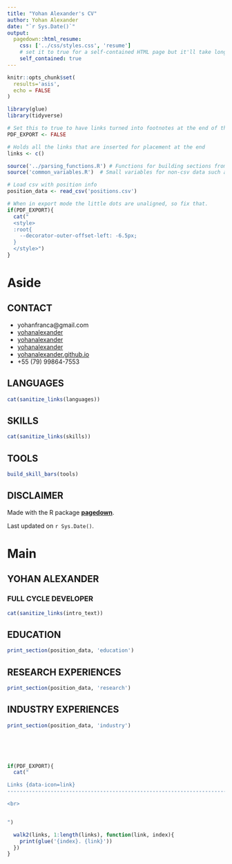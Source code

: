 ```yaml
---
title: "Yohan Alexander's CV"
author: Yohan Alexander
date: "`r Sys.Date()`"
output:
  pagedown::html_resume:
    css: ['../css/styles.css', 'resume']
    # set it to true for a self-contained HTML page but it'll take longer to render
    self_contained: true
---
```


```r
knitr::opts_chunk$set(
  results='asis',
  echo = FALSE
)

library(glue)
library(tidyverse)

# Set this to true to have links turned into footnotes at the end of the document
PDF_EXPORT <- FALSE

# Holds all the links that are inserted for placement at the end
links <- c()

source('../parsing_functions.R') # Functions for building sections from CSV data
source('common_variables.R')  # Small variables for non-csv data such as intro text

# Load csv with position info
position_data <- read_csv('positions.csv')
```

```r
# When in export mode the little dots are unaligned, so fix that.
if(PDF_EXPORT){
  cat("
  <style>
  :root{
    --decorator-outer-offset-left: -6.5px;
  }
  </style>")
}
```

Aside
================================================================================

CONTACT {#contact}
--------------------------------------------------------------------------------

- <i class="fa fa-envelope"></i> yohanfranca@gmail.com
- <i class="fa fa-linkedin"></i> [yohanalexander](http://linkedin.com/in/yohanalexander)
- <i class="fa fa-github"></i> [yohanalexander](http://github.com/yohanalexander)
- <i class="fa fa-instagram"></i> [yohanalexander](http://instagram.com/yohanalexander)
- <i class="fa fa-link"></i> [yohanalexander.github.io](http://yohanalexander.github.io/)
- <i class="fa fa-phone"></i> +55 (79) 99864-7553

LANGUAGES {#languages}
--------------------------------------------------------------------------------
```r
cat(sanitize_links(languages))
```

SKILLS {#skills}
--------------------------------------------------------------------------------
```r
cat(sanitize_links(skills))
```

TOOLS {#tools}
--------------------------------------------------------------------------------

```r
build_skill_bars(tools)
```

DISCLAIMER {#disclaimer}
--------------------------------------------------------------------------------

Made with the R package [**pagedown**](https://github.com/rstudio/pagedown).

Last updated on `r Sys.Date()`.

Main
================================================================================

YOHAN ALEXANDER {#title}
--------------------------------------------------------------------------------
### <i class="fa fa-user" aria-hidden="true"></i> FULL CYCLE DEVELOPER

```r
cat(sanitize_links(intro_text))
```

EDUCATION {data-icon=graduation-cap}
--------------------------------------------------------------------------------

```r
print_section(position_data, 'education')
```

RESEARCH EXPERIENCES {data-icon=laptop}
--------------------------------------------------------------------------------

```r
print_section(position_data, 'research')
```

INDUSTRY EXPERIENCES {data-icon=suitcase}
--------------------------------------------------------------------------------

```r
print_section(position_data, 'industry')
```

<!--
PROJECTS {data-icon=archive}
--------------------------------------------------------------------------------

```r
print_section(position_data, 'projects')
```

PUBLICATIONS {data-icon=file-text}
--------------------------------------------------------------------------------

```r
print_section(position_data, 'publications')
```
-->

<!-- These breaks just force a new page so section doesnt get cut off -->
<br>
<br>
<br>

```r
if(PDF_EXPORT){
  cat("

Links {data-icon=link}
--------------------------------------------------------------------------------

<br>


")

  walk2(links, 1:length(links), function(link, index){
    print(glue('{index}. {link}'))
  })
}
```
